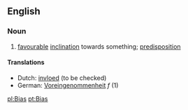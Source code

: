 ==English==
===Noun===
# [[favourable]] [[inclination]] towards something; [[predisposition]]
====Translations====
* Dutch: [[invloed]] (to be checked)
*German: [[Voreingenommenheit]] ''f'' (1)

[[pl:Bias]]
[[pt:Bias]]